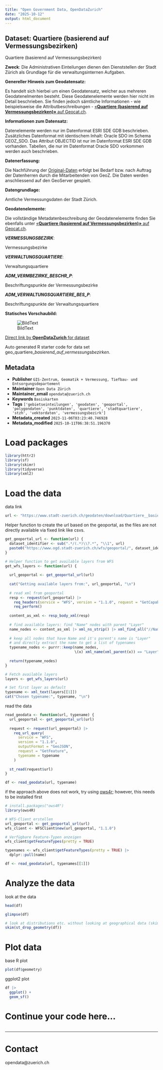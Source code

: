 ```yaml
---
title: "Open Government Data, OpenDataZurich"
date: "2025-10-12"
output: html_document
---
```


## Dataset: Quartiere (basierend auf Vermessungsbezirken)

Quartiere (basierend auf Vermessungsbezirken)

**Zweck**: Die Administrativen Einteilungen dienen den Dienststellen der Stadt Zürich als Grundlage für die verwaltungsinternen Aufgaben.

**Genereller Hinweis zum Geodatensatz:**

Es handelt sich hierbei um einen Geodatensatz, welcher aus mehreren Geodatenelmenten besteht. Diese Geodatenelemente werden hier nicht im Detail beschrieben. Sie finden jedoch sämtliche Informationen - wie beispielsweise die Attributbeschreibungen - [«**Quartiere (basierend auf Vermessungsbezirken)»** auf Geocat.ch](https://www.geocat.ch/geonetwork/srv/ger/catalog.search#/metadata/fc0e779d-08fc-43a0-a73c-6bc26937c136).
			   

**Informationen zum Datensatz:**

Datenelemente werden nur im Datenformat ESRI SDE GDB beschrieben. 
Zusätzliches Datenformat mit identischem Inhalt: Oracle SDO im Schema GEOZ_SDO. 
Das Attribut OBJECTID ist nur im Datenformat ESRI SDE GDB vorhanden. Tabellen, die nur im Datenformat Oracle SDO vorkommen werden auch beschrieben.

**Datenerfassung:**

Die Nachführung der <a href='http://geometa.stzh.ch/geodatensatz/show?nbid=4963' target='_blank'>Original-Daten</a> erfolgt bei Bedarf bzw. nach Auftrag der Datenherren durch die Mitarbeitenden von GeoZ. Die Daten werden anschliessend auf den GeoServer gespielt.

**Datengrundlage:**

Amtliche Vermessungsdaten der Stadt Zürich.

**Geodatenelemente:**

Die vollständige Metadatenbeschreibung der Geodatenelemente finden Sie ebenfalls unter [«**Quartiere (basierend auf Vermessungsbezirken)»** auf Geocat.ch](https://www.geocat.ch/geonetwork/srv/ger/md.viewer#/full_view/fc0e779d-08fc-43a0-a73c-6bc26937c136).

***VERMESSUNGSBEZIRK***: 

Vermessungsbezirke


***VERWALTUNGSQUARTIERE***: 

Verwaltungsquartiere


***ADM_VERMBEZIRKE_BESCHR_P***: 

Beschriftungspunkte der Vermessungsbezirke 


***ADM_VERWALTUNGSQUARTIERE_BES_P***: 

Beschriftungspunkte der Verwaltungsquartiere  




**Statisches Vorschaubild:**

![BildText](https://www.gis.stadt-zuerich.ch/zueriplan_docs/geocat/fc0e779d-08fc-43a0-a73c-6bc26937c136.png)



[Direct link by **OpenDataZurich** for dataset](https://data.stadt-zuerich.ch/dataset/geo_quartiere__basierend_auf_vermessungsbezirken_)

Auto generated R starter code for data set geo_quartiere__basierend_auf_vermessungsbezirken_.

## Metadata

- **Publisher** `GIS-Zentrum, Geomatik + Vermessung, Tiefbau- und Entsorgungsdepartement`
- **Maintainer** `Open Data Zürich`
- **Maintainer_email** `opendata@zuerich.ch`
- **Keywords** `Basis­karten`
- **Tags** `['gebietseinteilungen', 'geodaten', 'geoportal', 'polygondaten', 'punktdaten', 'quartiere', 'stadtquartiere', 'stzh', 'vektordaten', 'vermessungsbezirk']`
- **Metadata_created** `2023-11-06T03:23:40.746928`
- **Metadata_modified** `2025-10-11T06:38:51.196370`


# Load packages

```r
library(httr2)
library(sf)
library(skimr)
library(tidyverse)
library(xml2)
```

# Load the data

data link
```r
url <- "https://www.stadt-zuerich.ch/geodaten/download/Quartiere__basierend_auf_Vermessungsbezirken_?format=geojson_link"
```


Helper function to create the url based on the geoportal, as the files are not directly available via fixed link like csvs.
```r
get_geoportal_url <- function(url) {
  dataset_identifier <- sub(".*/(.*)\\?.*", "\\1", url)
  paste0("https://www.ogd.stadt-zuerich.ch/wfs/geoportal/", dataset_identifier)
}
```

```r
# Helper function to get available layers from WFS
get_wfs_layers <- function(url) {
  
  url_geoportal <- get_geoportal_url(url)
  
  cat("Getting available layers from:", url_geoportal, "\n")
  
  # read xml from geoportal
  resp <- request(url_geoportal) |> 
    req_headers(service = "WFS", version = "1.1.0", request = "GetCapabilities") |> 
    req_perform()
  
  content_as_xml <- resp_body_xml(resp)
  
  # find available layers: find "Name" nodes with parent "Layer"
  name_nodes <- content_as_xml |> xml_ns_strip() |> xml_find_all("//Name")
  
  # keep all nodes that have Name and it's parent's name is "Layer"
  # and directly extract the name to get a list of typenames
  typename_nodes <- purrr::keep(name_nodes,
                                \(x) xml_name(xml_parent(x)) == "Layer")
  
  return(typename_nodes)
}

# Fetch available layers
layers <- get_wfs_layers(url)

# Set first layer as default
typename <- xml_text(layers[[1]])
cat("Chosen typename:", typename, "\n")
```

read the data
```r
read_geodata <- function(url, typename) {
  url_geoportal <- get_geoportal_url(url)
  
  request <- request(url_geoportal) |>
    req_url_query(
      service = "WFS",
      version = "1.1.0",
      outputFormat = "GeoJSON",
      request = "GetFeature",
      typename = typename
    )
  
  st_read(request$url)
}

df <- read_geodata(url, typename)
```

if the approach above does not work, try using [ows4r](https://eblondel.github.io/ows4R/); however, this needs to be installed first
```r
# install.packages("ows4R")
library(ows4R)

# WFS-Client erstellen
url_geoportal <- get_geoportal_url(url)
wfs_client <- WFSClient$new(url_geoportal, "1.1.0")

# Verfügbare Feature-Typen anzeigen
wfs_client$getFeatureTypes(pretty = TRUE)

typenames <- wfs_client$getFeatureTypes(pretty = TRUE) |> 
  dplyr::pull(name)

df <- read_geodata(url, typenames[[1]])
```

# Analyze the data

look at the data
```r
head(df)
```

```r
glimpse(df)
```

```r
# look at distributions etc. without looking at geographical data (skim cannot deal with geometries)
skim(st_drop_geometry(df))
```

# Plot data

base R plot
```r
plot(df$geometry)
```

ggplot2 plot
```r
df |>
  ggplot() +
  geom_sf()
```

# Continue your code here...

```r

```

------------------------------------------------------------------------

# Contact

opendata@zuerich.ch
